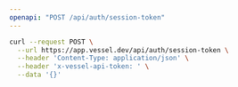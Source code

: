 ```yaml
---
openapi: "POST /api/auth/session-token"
---
```


<RequestExample>

```bash Request
curl --request POST \
  --url https://app.vessel.dev/api/auth/session-token \
  --header 'Content-Type: application/json' \
  --header 'x-vessel-api-token: ' \
  --data '{}'
```

</RequestExample>
